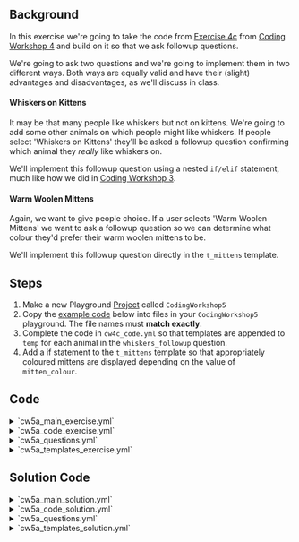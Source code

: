 


## Background
In this exercise we're going to take the code from [Exercise 4c](../coding_workshop_4/cw4c) from
[Coding Workshop 4](../coding_workshop_4/) and build on it so that we ask followup questions.

We're going to ask two questions and we're going to implement them in two different ways.  Both ways are equally valid and have their (slight) advantages and disadvantages, as we'll discuss in class.

#### Whiskers on Kittens
It may be that many people like whiskers but not on kittens.  We're going to add some other animals on which people might like whiskers.  If people select 'Whiskers on Kittens' they'll be asked a followup question confirming which animal they *really* like whiskers on.

We'll implement this followup question using a nested `if/elif` statement, much like how we did in
[Coding Workshop 3](../coding_workshop_3/).

#### Warm Woolen Mittens
Again, we want to give people choice.  If a user selects 'Warm Woolen Mittens' we want to ask a followup question so we can determine what colour they'd prefer their warm woolen mittens to be.

We'll implement this followup question directly in the `t_mittens` template.

## Steps
1. Make a new Playground [Project](/docs/recipes/making_a_project) called `CodingWorkshop5`
1. Copy the [example code](#code) below into files in your `CodingWorkshop5` playground. The file names must **match exactly**.
1. Complete the code in `cw4c_code.yml` so that templates are appended to `temp` for each animal in the `whiskers_followup` question.
1. Add a <DisplayGlossaryItem item='mako' upper /> if statement to the `t_mittens` template so that appropriately coloured mittens are displayed depending on the value of `mitten_colour`.

## Code
<details>
<summary>
`cw5a_main_exercise.yml`
</summary>
<CW5aMainExercise />
</details>

<details>
<summary>
`cw5a_code_exercise.yml`
</summary>
<CW5aCodeExercise />
</details>

<details>
<summary>
`cw5a_questions.yml`
</summary>
<CW5aQuestions />
</details>

<details>
<summary>
`cw5a_templates_exercise.yml`
</summary>
<CW5aTemplatesExercise />
</details>

## Solution Code
<details>
<summary>
`cw5a_main_solution.yml`
</summary>
<CW5aMainSolution />
</details>

<details>
<summary>
`cw5a_code_solution.yml`
</summary>
<CW5aCodeSolution />
</details>

<details>
<summary>
`cw5a_questions.yml`
</summary>
<CW5aQuestions />
</details>

<details>
<summary>
`cw5a_templates_solution.yml`
</summary>
<CW5aTemplatesSolution />
</details>